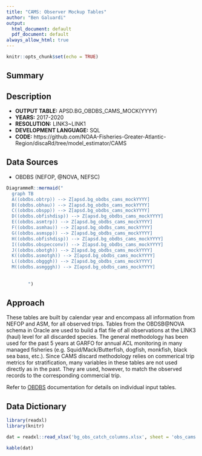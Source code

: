 ```yaml
---
title: "CAMS: Observer Mockup Tables"
author: "Ben Galuardi"
output:
  html_document: default
  pdf_document: default
always_allow_html: true
---
```


```r
knitr::opts_chunk$set(echo = TRUE)
```

## Summary


## Description

- **OUTPUT TABLE:** APSD.BG_OBDBS_CAMS_MOCK(YYYY)
- **YEARS:** 2017-2020
- **RESOLUTION:** LINK3~LINK1
- **DEVELOPMENT LANGUAGE:** SQL
- **CODE:** https://github.com/NOAA-Fisheries-Greater-Atlantic-Region/discaRd/tree/model_estimator/CAMS


## Data Sources
- OBDBS (NEFOP, @NOVA, NEFSC)


```r
DiagrammeR::mermaid("
  graph TB
  A((obdbs.obtrp)) --> Z[apsd.bg_obdbs_cams_mockYYYY]
  B((obdbs.obhau)) --> Z[apsd.bg_obdbs_cams_mockYYYY]
  C((obdbs.obspp)) --> Z[apsd.bg_obdbs_cams_mockYYYY]
  D((obdbs.obfishdisp)) --> Z[apsd.bg_obdbs_cams_mockYYYY]
  E((obdbs.asmtrp)) --> Z[apsd.bg_obdbs_cams_mockYYYY]
  F((obdbs.asmhau)) --> Z[apsd.bg_obdbs_cams_mockYYYY]
  G((obdbs.asmspp)) --> Z[apsd.bg_obdbs_cams_mockYYYY]
  H((obdbs.obfishdisp)) --> Z[apsd.bg_obdbs_cams_mockYYYY]
  I((obdbs.obspecconv)) --> Z[apsd.bg_obdbs_cams_mockYYYY]
  J((obdbs.obotgh)) --> Z[apsd.bg_obdbs_cams_mockYYYY]
  K((obdbs.asmotgh)) --> Z[apsd.bg_obdbs_cams_mockYYYY]
  L((obdbs.obgggh)) --> Z[apsd.bg_obdbs_cams_mockYYYY]
  M((obdbs.asmgggh)) --> Z[apsd.bg_obdbs_cams_mockYYYY]
 
  
        ")
```
## Approach

These tables are built by calendar year and encompass all information from NEFOP and ASM, for all observed trips. Tables from the OBDSB@NOVA schema in Oracle are used to build a flat file of all observations at the LINK3 (haul) level for all discarded species. The general methodology has been used for the past 5 years at GARFO for annual ACL monitoring in many managed fisheries (e.g. Squid/Mack/Butterfish, dogfish, monkfish, black sea bass, etc.). Since CAMS discard methodology relies on commerical trip metrics for stratification, many variables in these tables are not used directly as in the past. They are used, however, to match the observed records to the corresponding commercial trip. 

Refer to [OBDBS](http://nova.nefsc.noaa.gov/datadict/) documentation for details on individual input tables. 

## Data Dictionary

```r

library(readxl)
library(knitr)

dat = readxl::read_xlsx('bg_obs_catch_columns.xlsx', sheet = 'obs_cams')

kable(dat)

```

